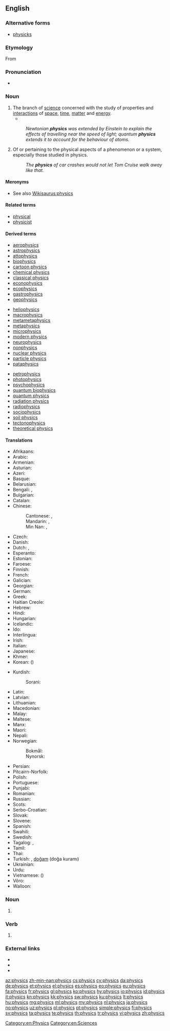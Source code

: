 {{wikiversity lecture}}
==English==
{{wikipedia}}

===Alternative forms===
* [[physicks]] {{qualifier|obsolete}}

===Etymology===
From {{etyl|grc|en}} {{term|φυσικός||natural|lang=grc}}

===Pronunciation===
* {{IPA|/ˈfɪz.ɪks/|lang=en}}

===Noun===
{{en-noun|-}}

# The branch of [[science]] concerned with the study of properties and [[interaction]]s of [[space]], [[time]], [[matter]] and [[energy]].
#* {{quote-magazine|date=2012-03
|author={{w|Jeremy Bernstein}}
|title=A Palette of Particles
|volume=100|issue=2|page=146
|magazine={{w|American Scientist}}
|url=http://www.americanscientist.org/issues/feature/2012/2/a-palette-of-particles
|passage=The '''physics''' of elementary particles in the 20th century was distinguished by the observation of particles whose existence had been predicted by theorists sometimes decades earlier.}}
#: ''Newtonian '''physics''' was extended by Einstein to explain the effects of travelling near the speed of light; quantum '''physics''' extends it to account for the behaviour of atoms.''
# Of or pertaining to the physical aspects of a phenomenon or a system, especially those studied in physics.
#: ''The '''physics''' of car crashes would not let Tom Cruise walk away like that.''

====Meronyms====
* See also [[Wikisaurus:physics]]

====Related terms====
* [[physical]]
* [[physicist]]

====Derived terms====
{{top3}}
* [[aerophysics]]
* [[astrophysics]]
* [[attophysics]]
* [[biophysics]]
* [[cartoon physics]]
* [[chemical physics]]
* [[classical physics]]
* [[econophysics]]
* [[ecophysics]]
* [[gastrophysics]]
* [[geophysics]]
{{mid3}}
* [[heliophysics]]
* [[macrophysics]]
* [[metametaphysics]]
* [[metaphysics]]
* [[microphysics]]
* [[modern physics]]
* [[neurophysics]]
* [[nonphysics]]
* [[nuclear physics]]
* [[particle physics]]
* [[pataphysics]]
{{mid3}}
* [[petrophysics]]
* [[photophysics]]
* [[psychophysics]]
* [[quantum biophysics]]
* [[quantum physics]]
* [[radiation physics]]
* [[radiophysics]]
* [[sociophysics]]
* [[soil physics]]
* [[tectonophysics]]
* [[theoretical physics]]
{{bottom}}

====Translations====
{{trans-top|Branch of Science}}
* Afrikaans: {{t|af|fisika}}
* Arabic: {{t+|ar|فِيزِيَاء|f}}
* Armenian: {{t+|hy|ֆիզիկա}}
* Asturian: {{t|ast|física|f}}
* Azeri: {{t+|az|fizika}}
* Basque: {{t+|eu|fisika}}
* Belarusian: {{t|be|фізіка|f|tr=fízika|sc=Cyrl}}
* Bengali: {{t|bn|পদার্থবিজ্ঞান|tr=pôdarthôbiggan|sc=Beng}}, {{t+|bn|পদার্থবিদ্যা|tr=pôdarthôbidya|sc=Beng}}
* Bulgarian: {{t+|bg|физика|f|tr=fízika|sc=Cyrl}}
* Catalan: {{t+|ca|física|f}}
* Chinese:
*: Cantonese: {{t|yue|物理學|sc=Hani}}, {{t|yue|物理学|tr=mat6 lei5 hok6|sc=Hani}}
*: Mandarin: {{t|cmn|物理學|sc=Hani}}, {{t+|cmn|物理学|tr=wùlǐxué|sc=Hani}}
*: Min Nan: {{t|nan|物理學|sc=Hani}}, {{t|nan|物理学|tr=bu̍t-lí-ha̍k|sc=Hani}}
* Czech: {{t+|cs|fyzika|f}}
* Danish: {{t+|da|fysik|c}}
* Dutch: {{t+|nl|natuurkunde|f}}, {{t+|nl|fysica|f}}
* Esperanto: {{t+|eo|fiziko}}
* Estonian: {{t+|et|füüsika}}
* Faroese: {{t+|fo|alisfrøði|f}}
* Finnish: {{t+|fi|fysiikka}}
* French: {{t+|fr|physique|f}}
* Galician: {{t+|gl|física|f}}
* Georgian: {{t|ka|ფიზიკა}}
* German: {{t+|de|Physik|f}}
* Greek: {{t+|el|φυσική|f}}
* Haitian Creole: {{t|ht|fizik}}
* Hebrew: {{t+|he|פיזיקה|f|tr=fizika|sc=Hebr}}
* Hindi: {{t|hi|भौतिक शास्त्र|m|tr=bautik śāstra|sc=Deva}}
* Hungarian: {{t+|hu|fizika}}
* Icelandic: {{t+|is|eðlisfræði|f}}
* Ido: {{t+|io|fiziko}}
* Interlingua: {{t|ia|physica|f}}
* Irish: {{t|ga|fisic|f}}
* Italian: {{t+|it|fisica|f}}
* Japanese: {{t+|ja|物理学|tr=ぶつりがく, butsurigaku|sc=Jpan}}
* Khmer: {{t|km|រូបសាស្ដ្រ|tr=ruupsaah|sc=Khmr}}
* Korean: {{t+|ko|물리학|sc=Kore}} ({{t+|ko|物理學|sc=Kore}})
{{trans-mid}}
* Kurdish:
*: Sorani: {{t|ku|فیزیا}}
* Latin: {{t|la|physica|f}}
* Latvian: {{t|lv|fizika|f}}
* Lithuanian: {{t+|lt|fizika|f}}
* Macedonian: {{t|mk|физика|f|tr=fízika|sc=Cyrl}}
* Malay: {{t|ms|fizik}}
* Maltese: {{t|mt|fiżika|f}}
* Manx: {{t|gv|fishag}}
* Maori: {{t|mi|mātai ahupūngao}}
* Nepali: {{t|ne|भाैतिक शास्त्र|sc=Deva}}
* Norwegian:
*: Bokmål: {{t+|nb|fysikk|m}}
*: Nynorsk: {{t|nn|fysikk|m}}
* Persian: {{t+|fa|فیزیک|tr=fizik|sc=fa-Arab}}
* Pitcairn-Norfolk: {{t|pih|fisiks}}
* Polish: {{t+|pl|fizyka|f}}
* Portuguese: {{t+|pt|física|f}}
* Punjabi: {{t|pa|ਭੌਤਿਕ ਵਿਗਿਆਨ|m|tr=bhautik vigiyaan|sc=Guru}}
* Romanian: {{t+|ro|fizică|f}}
* Russian: {{t+|ru|фи́зика|f}}
* Scots: {{t|sco|pheesics}}
* Serbo-Croatian: {{t+|sh|fizika|f}}
* Slovak: {{t|sk|fyzika|f}}
* Slovene: {{t+|sl|fizika|f}}
* Spanish: {{t+|es|física|f}}
* Swahili: {{t+|sw|fizikia}}
* Swedish: {{t+|sv|fysik|c}}
* Tagalog: {{t+|tl|liknayan}}, {{t|tl|pisika}}
* Tamil: {{t|ta|பெளதிகம்|tr=pautikam|sc=Taml}}
* Thai: {{t+|th|ฟิสิกส์|tr=físìk}}
* Turkish: {{t+|tr|fizik}}, [[doğam]] (doğa kuramı)
* Ukrainian: {{t|uk|фізика|f|tr=fízyka|sc=Cyrl}}
* Urdu: {{t|ur|طبیعیات|tr=tabi'iyaat|f|sc=ur-Arab}}
* Vietnamese: {{t+|vi|vật lý học}} ({{t|vi|物理學}})
* Võro: {{t|vro|füüsiga}}
* Walloon: {{t|wa|fizike|f}}
{{trans-bottom}}

===Noun===
{{head|en|noun plural form}}

# {{plural of|physic|lang=en}}

===Verb===
{{head|en|verb form}}

# {{en-third-person singular of|physic}}

===External links===
* {{R:Webster 1913}}
* {{R:Century 1911}}
* {{R:OneLook}}

[[Category:en:Physics]]
[[Category:en:Sciences]]

[[az:physics]]
[[zh-min-nan:physics]]
[[cs:physics]]
[[cy:physics]]
[[da:physics]]
[[de:physics]]
[[et:physics]]
[[el:physics]]
[[es:physics]]
[[eo:physics]]
[[eu:physics]]
[[fa:physics]]
[[fr:physics]]
[[gl:physics]]
[[ko:physics]]
[[hy:physics]]
[[io:physics]]
[[id:physics]]
[[it:physics]]
[[kn:physics]]
[[kk:physics]]
[[sw:physics]]
[[ku:physics]]
[[lt:physics]]
[[hu:physics]]
[[mg:physics]]
[[ml:physics]]
[[my:physics]]
[[nl:physics]]
[[ja:physics]]
[[no:physics]]
[[uz:physics]]
[[pl:physics]]
[[pt:physics]]
[[simple:physics]]
[[fi:physics]]
[[sv:physics]]
[[ta:physics]]
[[te:physics]]
[[th:physics]]
[[tr:physics]]
[[vi:physics]]
[[zh:physics]]